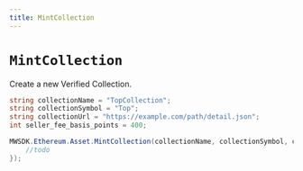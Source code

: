 ```yaml
---
title: MintCollection
---
```


# `MintCollection`

Create a new Verified Collection.

```csharp
string collectionName = "TopCollection";
string collectionSymbol = "Top";
string collectionUrl = "https://example.com/path/detail.json";
int seller_fee_basis_points = 400;

MWSDK.Ethereum.Asset.MintCollection(collectionName, collectionSymbol, collectionUrl, seller_fee_basis_points, null, null, (res) => {
    //todo
});
```